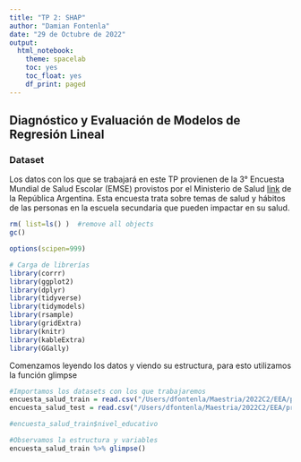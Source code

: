 ```yaml
---
title: "TP 2: SHAP"
author: "Damian Fontenla"
date: "29 de Octubre de 2022"
output:
  html_notebook:
    theme: spacelab
    toc: yes
    toc_float: yes
    df_print: paged
---
```


## Diagnóstico y Evaluación de Modelos de Regresión Lineal

### Dataset
Los datos con los que se trabajará en este TP provienen de la 3° Encuesta Mundial de Salud Escolar (EMSE) provistos por el 
Ministerio de Salud [link](http://datos.salud.gob.ar/dataset/base-de-datos-de-la-3-encuesta-mundial-de-salud-escolar-emse-con-resultados-nacionales-argentina) de la República Argentina. Esta encuesta trata sobre temas de salud y hábitos de las personas en la 
escuela secundaria que pueden impactar en su salud. 


```r
rm( list=ls() )  #remove all objects
gc()       
```


```r
options(scipen=999)
```

```r
# Carga de librerías
library(corrr)
library(ggplot2)
library(dplyr)
library(tidyverse)
library(tidymodels)
library(rsample)
library(gridExtra)
library(knitr)
library(kableExtra)
library(GGally)

```

Comenzamos leyendo los datos y viendo su estructura, para esto utilizamos la función glimpse
```r
#Importamos los datasets con los que trabajaremos
encuesta_salud_train = read.csv("/Users/dfontenla/Maestria/2022C2/EEA/practica/repo/EEA-2022/TP1/encuesta_salud_train.csv", encoding = "UTF-8") %>% mutate(id = 1:nrow(.)) 
encuesta_salud_test = read.csv("/Users/dfontenla/Maestria/2022C2/EEA/practica/repo/EEA-2022/TP1/encuesta_salud_test.csv", encoding = "UTF-8") %>% mutate(id = 1:nrow(.)) 

```

```r
#encuesta_salud_train$nivel_educativo
```

```r
#Observamos la estructura y variables
encuesta_salud_train %>% glimpse()
```
